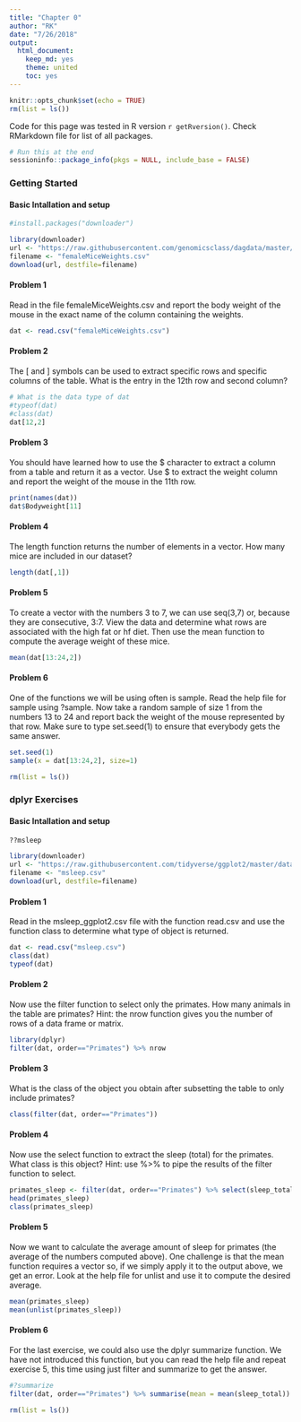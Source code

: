 ```yaml
---
title: "Chapter 0"
author: "RK"
date: "7/26/2018"
output:
  html_document:
    keep_md: yes
    theme: united
    toc: yes
---
```


```r
knitr::opts_chunk$set(echo = TRUE)
rm(list = ls())
```
Code for this page was tested in R version `r getRversion()`. Check RMarkdown file for list of all packages.

```r
# Run this at the end
sessioninfo::package_info(pkgs = NULL, include_base = FALSE)
```
### Getting Started

#### Basic Intallation and setup

```r
#install.packages("downloader")
```

```r
library(downloader) 
url <- "https://raw.githubusercontent.com/genomicsclass/dagdata/master/inst/extdata/femaleMiceWeights.csv"
filename <- "femaleMiceWeights.csv" 
download(url, destfile=filename)
```
#### Problem 1

Read in the file femaleMiceWeights.csv and report the body weight of the mouse in the exact name of the column containing the weights.
```r
dat <- read.csv("femaleMiceWeights.csv")
```

#### Problem 2
The [ and ] symbols can be used to extract specific rows and specific columns of the table. What is the entry in the 12th row and second column?
```r
# What is the data type of dat
#typeof(dat)
#class(dat)
dat[12,2]
```
#### Problem 3
You should have learned how to use the \$ character to extract a column from a table and return it as a vector. Use \$ to extract the weight column and report the weight of the mouse in the 11th row.

```r
print(names(dat))
dat$Bodyweight[11]
```

#### Problem 4
The length function returns the number of elements in a vector. How many mice are included in our dataset?

```r
length(dat[,1])
```


#### Problem 5

To create a vector with the numbers 3 to 7, we can use seq(3,7) or, because they are consecutive, 3:7. View the data and determine what rows are associated with the high fat or hf diet. Then use the mean function to compute the average weight of these mice.

```r
mean(dat[13:24,2])
```

#### Problem 6

One of the functions we will be using often is sample. Read the help file for sample using ?sample. Now take a random sample of size 1 from the numbers 13 to 24 and report back the weight of the mouse represented by that row. Make sure to type set.seed(1) to ensure that everybody gets the same answer.

```r
set.seed(1)
sample(x = dat[13:24,2], size=1)
```
```r
rm(list = ls())
```

### dplyr Exercises

#### Basic Intallation and setup
```r
??msleep
```

```r
library(downloader) 
url <- "https://raw.githubusercontent.com/tidyverse/ggplot2/master/data-raw/msleep.csv"
filename <- "msleep.csv"
download(url, destfile=filename)
```

#### Problem 1

Read in the msleep_ggplot2.csv file with the function read.csv and use the function class to determine what type of object is returned.
```r
dat <- read.csv("msleep.csv")
class(dat)
typeof(dat)
```

#### Problem 2
Now use the filter function to select only the primates. How many animals in the table are primates? Hint: the nrow function gives you the number of rows of a data frame or matrix.
```r
library(dplyr) 
filter(dat, order=="Primates") %>% nrow
```

#### Problem 3
What is the class of the object you obtain after subsetting the table to only include primates?
```r
class(filter(dat, order=="Primates"))
```

#### Problem 4
Now use the select function to extract the sleep (total) for the primates. What class is this object? Hint: use %>% to pipe the results of the filter function to select.
```r
primates_sleep <- filter(dat, order=="Primates") %>% select(sleep_total)
head(primates_sleep)
class(primates_sleep)
```

#### Problem 5
Now we want to calculate the average amount of sleep for primates (the average of the numbers computed above). One challenge is that the mean function requires a vector so, if we simply apply it to the output above, we get an error. Look at the help file for unlist and use it to compute the desired average.
```r
mean(primates_sleep)
mean(unlist(primates_sleep))
```

#### Problem 6
For the last exercise, we could also use the dplyr summarize function. We have not introduced this function, but you can read the help file and repeat exercise 5, this time using just filter and summarize to get the answer.
```r
#?summarize
filter(dat, order=="Primates") %>% summarise(mean = mean(sleep_total))
```


```r
rm(list = ls())
```